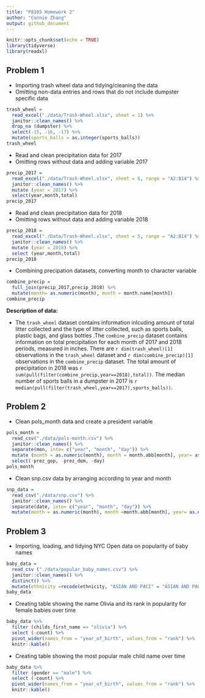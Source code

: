 ```yaml
---
title: "P8105 Homework 2"
author: "Connie Zhang"
output: github_document
---
```


```r
knitr::opts_chunk$set(echo = TRUE)
library(tidyverse)
library(readxl)
```

## Problem 1
* Importing trash wheel data and tidying/cleaning the data 
* Omitting non-data entries and rows that do not include dumpster specific data
```r
trash_wheel = 
  read_excel("./data/Trash-Wheel.xlsx", sheet = 1) %>%
  janitor::clean_names() %>%
  drop_na (dumpster) %>%
  select(-15, -16, -17) %>%
  mutate(sports_balls = as.integer(sports_balls))
trash_wheel 
```
* Read and clean precipitation data for 2017 
* Omitting rows without data and adding variable 2017
```r
precip_2017 =
  read_excel("./data/Trash-Wheel.xlsx", sheet = 6, range = "A2:B14") %>%
  janitor::clean_names() %>%
  mutate (year = 2017) %>%
  select(year,month,total)
precip_2017
```
* Read and clean precipitation data for 2018 
* Omitting rows without data and adding variable 2018
```r
precip_2018 =
  read_excel("./Data/Trash-Wheel.xlsx", sheet = 5, range = "A2:B14") %>%
  janitor::clean_names() %>%
  mutate (year = 2018) %>%
  select (year,month,total)
precip_2018
```
* Combining precipation datasets, converting month to character variable  
```r
combine_precip = 
  full_join(precip_2017,precip_2018) %>%
  mutate(month= as.numeric(month), month = month.name[month]) 
combine_precip
```
**Description of data:** 

* The `trash_wheel` dataset contains information inlcuding amount of total litter collected and the type of litter collected, such as sports balls, plastic bags, and glass bottles .The `combine_precip` dataset contains information on total precipitation for each month of 2017 and 2018 periods, measured in inches. There are `r dim(trash_wheel)[1]` observations in the `trash_wheel` dataset and `r dim(combine_precip)[1]` observations in the `combine_precip` dataset. The total amount of precipitation in 2018 was `r sum(pull(filter(combine_precip,year==2018),total))`. The median number of sports balls in a dumpster in 2017 is `r median(pull(filter(trash_wheel,year==2017),sports_balls))`. 

## Problem 2 
* Clean pols_month data and create a president variable 
```r
pols_month = 
  read_csv("./data/pols-month.csv") %>%
  janitor::clean_names() %>%
  separate(mon, into= c("year", "month", "day")) %>%
  mutate (month = as.numeric(month), month = month.abb[month], year= as.numeric(year), president = ifelse(prez_gop, "gop", "dem")) %>%
  select(-prez_gop, -prez_dem, -day)
pols_month
```
* Clean snp.csv data by arranging according to year and month
```r
snp_data = 
  read_csv("./data/snp.csv") %>%
  janitor::clean_names() %>%
  separate(date, into= c("year", "month", "day")) %>%
  mutate(month = as.numeric(month), month =month.abb[month], year= as.numeric(year))
```

## Problem 3
* Importing, loading, and tidying NYC Open data on popularity of baby names 
```r
baby_data =
  read_csv ("./data/popular_baby_names.csv") %>%
  janitor::clean_names() %>%
  distinct() %>%
  mutate(ethnicity =recode(ethnicity, "ASIAN AND PACI" = "ASIAN AND PACIFIC ISLANDER", "BLACK NON HISP" = "BLACK NON HISPANIC", "WHITE NON HISP" = "WHITE NON HISPANIC"), ethnicity = str_to_lower(ethnicity), gender = str_to_lower(gender), childs_first_name = str_to_lower (childs_first_name))
baby_data
```
* Creating table showing the name Olivia and its rank in popularity for female babies over time
```r
baby_data %>%
  filter (childs_first_name == "olivia") %>%
  select (-count) %>%
  pivot_wider(names_from = "year_of_birth", values_from = "rank") %>%
  knitr::kable()
```

* Creating table showing the most popular male child name over time 
```r
baby_data %>%
  filter (gender == "male") %>%
  select (-count) %>%
  pivot_wider(names_from = "year_of_birth", values_from = "rank") %>%
  knitr::kable()
```
